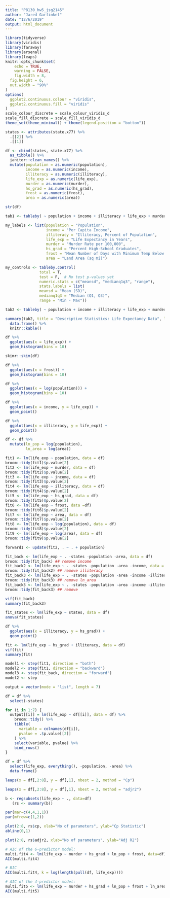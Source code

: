 ```yaml
---
title: "P8130_hw5_jsg2145"
author: "Jared Garfinkel"
date: "12/6/2019"
output: html_document
---
```


```r
library(tidyverse)
library(viridis)
library(faraway)
library(arsenal)
library(leaps)
knitr::opts_chunk$set(
	echo = TRUE,
	warning = FALSE,
	fig.width = 8, 
  fig.height = 6,
  out.width = "90%"
)
options(
  ggplot2.continuous.colour = "viridis",
  ggplot2.continuous.fill = "viridis"
)
scale_colour_discrete = scale_colour_viridis_d
scale_fill_discrete = scale_fill_viridis_d
theme_set(theme_minimal() + theme(legend.position = "bottom"))
``````

```r
states <- attributes(state.x77) %>% 
  .[[2]] %>% 
  .[[1]]

df <- cbind(states, state.x77) %>% 
  as_tibble() %>% 
  janitor::clean_names() %>% 
  mutate(population = as.numeric(population),
         income = as.numeric(income),
         illiteracy = as.numeric(illiteracy),
         life_exp = as.numeric(life_exp),
         murder = as.numeric(murder),
         hs_grad = as.numeric(hs_grad),
         frost = as.numeric(frost),
         area = as.numeric(area))

str(df)
```

```r
tab1 <- tableby( ~ population + income + illiteracy + life_exp + murder + hs_grad + frost + area, data=df)

my_labels <- list(population = "Population", 
                  income = "Per Capita Income", 
                  illiteracy = "Illiteracy, Percent of Population", 
                  life_exp = "Life Expectancy in Years", 
                  murder = "Murder Rate per 100,000", 
                  hs_grad = "Percent High-School Graduates", 
                  frost = "Mean Number of Days with Minimum Temp Below Freezing", 
                  area = "Land Area (sq mi)")

my_controls <- tableby.control(
               total = T,
               test = F,  # No test p-values yet
               numeric.stats = c("meansd", "medianq1q3", "range"),
               stats.labels = list(
               meansd = "Mean (SD)",
               medianq1q3 = "Median (Q1, Q3)",
               range = "Min - Max"))

tab2 <- tableby( ~ population + income + illiteracy + life_exp + murder + hs_grad + frost + area, data=df, control=my_controls)

summary(tab2, title = "Descriptive Statistics: Life Expectancy Data", labelTranslations = my_labels, text=T) %>% 
  data.frame() %>% 
  knitr::kable()

```

```r
df %>% 
  ggplot(aes(x = life_exp)) + 
  geom_histogram(bins = 10)
```
```r
skimr::skim(df)
```

```r
df %>% 
  ggplot(aes(x = frost)) +
  geom_histogram(bins = 10)
```

 
```r
df %>% 
  ggplot(aes(x = log(population))) +
  geom_histogram(bins = 10)
```

```r
df %>% 
  ggplot(aes(x = income, y = life_exp)) +
  geom_point()
```

```r
df %>% 
  ggplot(aes(x = illiteracy, y = life_exp)) +
  geom_point()
```

```r
df <- df %>% 
  mutate(ln_pop = log(population),
         ln_area = log(area))
```

```r
fit1 <- lm(life_exp ~ population, data = df)
broom::tidy(fit1)$p.value[2]
fit2 <- lm(life_exp ~ murder, data = df)
broom::tidy(fit2)$p.value[2]
fit3 <- lm(life_exp ~ income, data = df)
broom::tidy(fit3)$p.value[2]
fit4 <- lm(life_exp ~ illiteracy, data = df)
broom::tidy(fit4)$p.value[2]
fit5 <- lm(life_exp ~ hs_grad, data = df)
broom::tidy(fit5)$p.value[2]
fit6 <- lm(life_exp ~ frost, data =df)
broom::tidy(fit6)$p.value[2]
fit7 <- lm(life_exp ~ area, data = df)
broom::tidy(fit7)$p.value[2]
fit8 <- lm(life_exp ~ log(population), data = df)
broom::tidy(fit8)$p.value[2]
fit9 <- lm(life_exp ~ log(area), data = df)
broom::tidy(fit9)$p.value[2]
```

```r
forward1 <- update(fit2, . ~ . + population)

fit_back <- lm(life_exp ~ . -states -population -area, data = df)
broom::tidy(fit_back) ## remove income
fit_back2 <- lm(life_exp ~ . -states -population -area -income, data = df)
broom::tidy(fit_back2) ## remove illiteracy
fit_back3 <- lm(life_exp ~ . -states -population -area -income -illiteracy, data = df)
broom::tidy(fit_back3) ## remove ln_area
fit_back3 <- lm(life_exp ~ . -states -population -area -income -illiteracy -ln_area, data = df)
broom::tidy(fit_back3) ## remove

vif(fit_back)
summary(fit_back3)

fit_states <- lm(life_exp ~ states, data = df)
anova(fit_states)
```

```r
df %>% 
  ggplot(aes(x = illiteracy, y = hs_grad)) +
  geom_point()
```

```r
fit <- lm(life_exp ~ hs_grad + illiteracy, data = df)
vif(fit)
summary(fit)

```



```r
model1 <- step(fit1, direction = "both")
model2 <- step(fit1, direction = "backward")
model3 <- step(fit_back, direction = "forward")
model2 <- step
```

```r
output = vector(mode = "list", length = 7)

df = df %>% 
  select(-states)

for (i in 1:7) {
  output[[i]] = lm(life_exp ~ df[[i]], data = df) %>%
    broom::tidy() %>% 
    tibble(
      variable = colnames(df[i]),
      pvalue = .$p.value[[2]]
    ) %>% 
    select(variable, pvalue) %>% 
    bind_rows()
}
```

```r
df = df %>% 
  select(life_exp, everything(), -population, -area) %>% 
  data.frame()

leaps(x = df[,2:8], y = df[,1], nbest = 2, method = "Cp")

leaps(x = df[,2:8], y = df[,1], nbest = 2, method = "adjr2")
```

```r
b <- regsubsets(life_exp ~ ., data=df)
   (rs <- summary(b))
```


```r
par(mar=c(4,4,1,1))
par(mfrow=c(1,2))

plot(2:8, rs$cp, xlab="No of parameters", ylab="Cp Statistic")
abline(0,1)

plot(2:8, rs$adjr2, xlab="No of parameters", ylab="Adj R2")
```

```r
# AIC of the 6-predictor model:
multi.fit4 <- lm(life_exp ~ murder + hs_grad + ln_pop + frost, data=df)
AIC(multi.fit4)

# BIC
AIC(multi.fit4, k = log(length(pull(df, life_exp))))

# AIC of the 4-predictor model:
multi.fit5 <- lm(life_exp ~ murder + hs_grad + ln_pop + frost + ln_area, data = df)
AIC(multi.fit5)
```

